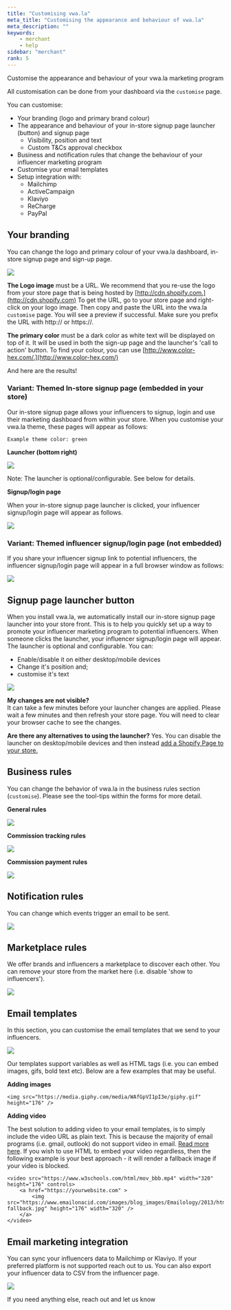 ```yaml
---
title: "Customising vwa.la"
meta_title: "Customising the appearance and behaviour of vwa.la"
meta_description: ""
keywords:
    - merchant
    - help
sidebar: "merchant"
rank: 5
---
```


Customise the appearance and behaviour of your vwa.la marketing program

All customisation can be done from your dashboard via the `customise` page.

You can customise:

- Your branding (logo and primary brand colour)
- The appearance and behaviour of your in-store signup page launcher (button) and signup page
    - Visibility, position and text
    - Custom T&Cs approval checkbox
- Business and notification rules that change the behaviour of your influencer marketing program   
- Customise your email templates
- Setup integration with: 
    - Mailchimp
    - ActiveCampaign
    - Klaviyo
    - ReCharge
    - PayPal

## Your branding

You can change the logo and primary colour of your vwa.la dashboard, in-store signup page and sign-up page.

![](./../../images/merchant/2019-01-20-08-55-22.png)

**The Logo image** must be a URL. We recommend that you re-use the logo from your store page that is being hosted by [http://cdn.shopify.com.](http://cdn.shopify.com) To get the URL, go to your store page and right-click on your logo image. Then copy and paste the URL into the vwa.la `customise` page. You will see a preview if successful. Make sure you prefix the URL with http:// or https://.

**The primary color** must be a dark color as white text will be displayed on top of it. It will be used in both the sign-up page and the launcher's 'call to action' button. To find your colour, you can use [http://www.color-hex.com/.](http://www.color-hex.com/)

And here are the results!

### Variant: Themed In-store signup page (embedded in your store)

Our in-store signup page allows your influencers to signup, login and use their marketing dashboard from within your store. When you customise your vwa.la theme, these pages will appear as follows:

    Example theme color: green

**Launcher (bottom right)**

![](./../../images/merchant/2019-01-20-09-28-04.png)

Note: The launcher is optional/configurable. See below for details.
  
**Signup/login page**

When your in-store signup page launcher is clicked, your influencer signup/login page will appear as follows.

![](./../../images/merchant/2019-01-20-09-18-09.png)

### Variant: Themed influencer signup/login page (not embedded)

If you share your influencer signup link to potential influencers, the influencer signup/login page will appear in a full browser window as follows:

![](./../../images/merchant/2019-01-20-09-19-48.png)

## Signup page launcher button

When you install vwa.la, we automatically install our in-store signup page launcher into your store front. This is to help you quickly set up a way to promote your influencer marketing program to potential influencers. When someone clicks the launcher, your influencer signup/login page will appear. The launcher is optional and configurable. You can:

- Enable/disable it on either desktop/mobile devices
- Change it's position and;
- customise it's text

![](./../../images/merchant/2019-01-20-08-55-56.png)

**My changes are not visible?**  
It can take a few minutes before your launcher changes are applied. Please wait a few minutes and then refresh your store page. You will need to clear your browser cache to see the changes.

**Are there any alternatives to using the launcher?**
Yes. You can disable the launcher on desktop/mobile devices and then instead [add a Shopify Page to your store.](/merchant/adding-a-page-to-your-store)

## Business rules

You can change the behavior of vwa.la in the business rules section (`customise`). Please see the tool-tips within the forms for more detail.

**General rules**

![](./../../images/merchant/2019-01-20-09-04-53.png)

**Commission tracking rules**

![](./../../images/merchant/2019-01-20-09-04-40.png)

**Commission payment rules**

![](./../../images/merchant/2019-01-20-09-10-23.png)

## Notification rules

You can change which events trigger an email to be sent.

![](./../../images/merchant/2019-01-20-09-06-56.png)

## Marketplace rules

We offer brands and influencers a marketplace to discover each other. You can remove your store from the market here (i.e. disable 'show to influencers').

![](./../../images/merchant/2019-01-20-09-08-55.png)

## Email templates

In this section, you can customise the email templates that we send to your influencers. 

![](./../../images/merchant/2019-01-20-09-07-03.png)

Our templates support variables as well as HTML tags (i.e. you can embed images, gifs, bold text etc). Below are a few examples that may be useful.

**Adding images**

```
<img src="https://media.giphy.com/media/WAfGpVI1pI3e/giphy.gif" height="176" />
```

**Adding video**

The best solution to adding video to your email templates, is to simply include the video URL as plain text. This is because the majority of email programs (i.e. gmail, outlook) do not support video in email. [Read more here](https://www.emailonacid.com/blog/article/email-development/a_how_to_guide_to_embedding_html5_video_in_email/). If you wish to use HTML to embed your video regardless, then the following example is your best approach - it will render a fallback image if your video is blocked.

```
<video src="https://www.w3schools.com/html/mov_bbb.mp4" width="320" height="176" controls>
    <a href="https://yourwebsite.com" >
        <img src="https://www.emailonacid.com/images/blog_images/Emailology/2013/html5_video/bunny-fallback.jpg" height="176" width="320" />
    </a>
</video>
```

## Email marketing integration

You can sync your influencers data to Mailchimp or Klaviyo. If your preferred platform is not supported reach out to us. You can also export your influencer data to CSV from the influencer page.

![](./../../images/merchant/2019-01-20-09-13-20.png)

If you need anything else, reach out and let us know